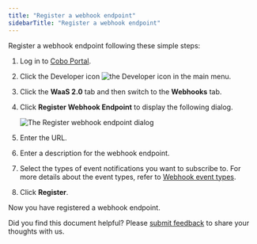 ```yaml
---
title: "Register a webhook endpoint"
sidebarTitle: "Register a webhook endpoint"
---
```


Register a webhook endpoint following these simple steps:

1. Log in to [Cobo Portal](https://portal.cobo.com/login).
2. Click the Developer icon <img src="/en/images/common/icon_developer.svg" className="icon" alt="the Developer icon" /> in the main menu.
3. Click the **WaaS 2.0** tab and then switch to the **Webhooks** tab.
4. Click **Register Webhook Endpoint** to display the following dialog.

    <img src="/en/images/developer-console/register_webhook_endpoint.png" className="screenshot_modal" alt="The Register webhook endpoint dialog" />

5. Enter the URL.
6. Enter a description for the webhook endpoint.
7. Select the types of event notifications you want to subscribe to.
    <Note>For more details about the event types, refer to [Webhook event types](https://www.cobo.com/developers/v2/guides/webhooks-callbacks/webhook-event-type#webhook-event-types).</Note>
8. Click **Register**.

Now you have registered a webhook endpoint.

<Tip>Did you find this document helpful? Please [submit feedback](https://forms.zohopublic.com/cobo/form/DocumentFeedbackForm/formperma/QvLOhxJv1_JMsJ-1dleZ8Itb_7rzN-LtgvsDdxosoVI?referrername=manuals) to share your thoughts with us.</Tip>